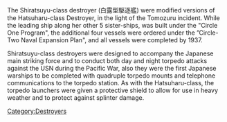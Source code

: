 The Shiratsuyu-class destroyer (白露型駆逐艦) were modified versions of the Hatsuharu-class Destroyer, in the light of the Tomozuru incident. While the leading ship along her other 5 sister-ships, was built under the "Circle One Program", the additional four vessels were ordered under the ”Circle-Two Naval Expansion Plan", and all vessels were completed by 1937.

Shiratsuyu-class destroyers were designed to accompany the Japanese main striking force and to conduct both day and night torpedo attacks against the USN during the Pacific War, also they were the first Japanese warships to be completed with quadruple torpedo mounts and telephone communications to the torpedo station. As with the Hatsuharu-class, the torpedo launchers were given a protective shield to allow for use in heavy weather and to protect against splinter damage.
[[Category:Destroyers]]